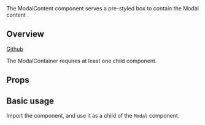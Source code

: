 
<Meta of={ModalContentStories} />

<Title>ModalContent</Title>

<Subtitle>
  The ModalContent component serves a pre-styled box to contain the Modal
  content .
</Subtitle>

<Canvas of={ModalContentStories.Default} />

## Overview

[Github](https://github.com/recondesigns/be-ubiquitous/tree/main/src/components/ModalHeader)

The ModalContainer requires at least one child component.

## Props

<ArgTypes />

## Basic usage

Import the component, and use it as a child of the `Modal` component.

```js
import { ModalContent } from "ubiq-ui"

return (
  <Modal>
    <ModalContent>
      <h3>Modal title</h3>
      <Button>Button</Button>
    </ModalContent
  </ModalContent
)
```
